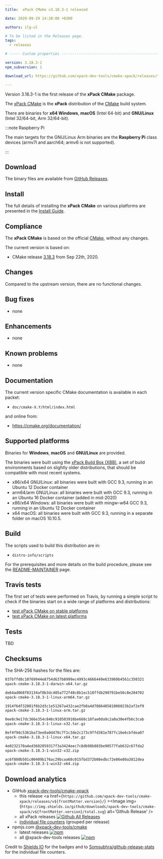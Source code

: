 ```yaml
---
title:  xPack CMake v3.18.3-1 released

date: 2020-09-29 14:20:00 +0300

authors: ilg-ul

# To be listed in the Releases page.
tags:
  - releases

# ----- Custom properties -----------------------------------------------------

version: 3.18.3-1
npm_subversion: 1

download_url: https://github.com/xpack-dev-tools/cmake-xpack/releases/tag/v3.18.3-1/

---
```


Version 3.18.3-1 is the first release of the **xPack CMake** package.

<!-- truncate -->


The [xPack CMake](https://xpack-dev-tools.github.io/cmake-xpack)
is the **xPack** distribution of the
[CMake](https://cmake.org) build system.

There are binaries for **x64 Windows**,
**macOS** (Intel 64-bit) and **GNU/Linux** (Intel 32/64-bit, Arm 32/64-bit).

:::note Raspberry Pi

The main targets for the GNU/Linux Arm
binaries are the **Raspberry Pi** class devices (armv7l and aarch64;
armv6 is not supported).

:::

## Download

The binary files are available from <a href={frontMatter.download_url}>GitHub Releases</a>.

## Install

The full details of installing the **xPack CMake** on various platforms
are presented in the [Install Guide](/docs/install/).

## Compliance

The **xPack CMake** is based on the official
[CMake](https://cmake.org),
without any changes.

The current version is based on:

- CMake release
[3.18.3](https://github.com/Kitware/CMake/releases/tag/v3.18.3)
from Sep 22th, 2020.

## Changes

Compared to the upstream version, there are no functional changes.

## Bug fixes

- none

## Enhancements

- none

## Known problems

- none

## Documentation

The current version specific CMake documentation is available in each packet:

- `doc/cmake-X.Y/html/index.html`

and online from:

- https://cmake.org/documentation/

## Supported platforms

Binaries for **Windows**, **macOS** and **GNU/Linux** are provided.

The binaries were built using the
[xPack Build Box (XBB)](https://github.com/xpack/xpack-build-box), a set
of build environments based on slightly older distributions, that should be
compatible with most recent systems.

- x86/x64 GNU/Linux: all binaries were built with GCC 9.3, running in an
  Ubuntu 12 Docker container
- arm64/arm GNU/Linux: all binaries were built with GCC 9.3, running in an
  Ubuntu 16 Docker container (added in mid-2020)
- x86/x64 Windows: all binaries were built with mingw-w64 GCC 9.3, running in an
  Ubuntu 12 Docker container
- x64 macOS: all binaries were built with GCC 9.3, running in a separate
  folder on macOS 10.10.5.

## Build

The scripts used to build this distribution are in:

- `distro-info/scripts`

For the prerequisites and more details on the build procedure, please see the
[README-MAINTAINER](https://github.com/xpack-dev-tools/cmake-xpack/blob/xpack/README-MAINTAINER.md) page.

## Travis tests

The first set of tests were performed on Travis, by running
a simple script to check if the binaries start on a wide range of
platforms and distributions:

- [test xPack CMake on stable platforms](https://travis-ci.org/github/xpack-dev-tools/cmake-xpack/builds/731239783)
- [test xPack CMake on latest platforms](https://travis-ci.org/github/xpack-dev-tools/cmake-xpack/builds/731243291)

## Tests

TBD

## Checksums

The SHA-256 hashes for the files are:

```txt
037bffd8c10769944e8754d637b8999ec4993c4666449e633969b4561c350321
xpack-cmake-3.18.3-1-darwin-x64.tar.gz

de64ad068f83134af8b3dc405a772f48c8b1ec518ffdb290701be56c8e284702
xpack-cmake-3.18.3-1-linux-arm64.tar.gz

1914f6df32081f6b2d3c1e51267a432cae2fb0a4d708640581006023b2af2ef9
xpack-cmake-3.18.3-1-linux-arm.tar.gz

0ee8c9e17dc366e354c846c910503916be668c18fae0da9c2a0a30e4fb6c3cab
xpack-cmake-3.18.3-1-linux-x32.tar.gz

8ef4f9dc5361ba73ee8a0d478c7f1c3de2c173c9ffd381e787fc16e6cbfdea07
xpack-cmake-3.18.3-1-linux-x64.tar.gz

4e0232170a4ed3682059317f3a3424eec7c8db98b883be90577fab632c67fda2
xpack-cmake-3.18.3-1-win32-x32.zip

ac6f880b501c00409b176ac29bcaa68c015fbd372b08edbc72e86e80a3812dea
xpack-cmake-3.18.3-1-win32-x64.zip
```

## Download analytics

- GitHub [xpack-dev-tools/cmake-xpack](https://github.com/xpack-dev-tools/cmake-xpack/)
  - this release <a href={`https://github.com/xpack-dev-tools/cmake-xpack/releases/v${frontMatter.version}/`} ><Image img={`https://img.shields.io/github/downloads/xpack-dev-tools/cmake-xpack/v${frontMatter.version}/total.svg`} alt='Github Release' /></a>
  - all xPack releases [![Github All Releases](https://img.shields.io/github/downloads/xpack-dev-tools/cmake-xpack/total.svg)](https://github.com/xpack-dev-tools/cmake-xpack/releases/)
  - [individual file counters](https://somsubhra.github.io/github-release-stats/?username=xpack-dev-tools&repository=cmake-xpack) (grouped per release)
- npmjs.com [@xpack-dev-tools/cmake](https://www.npmjs.com/package/@xpack-dev-tools/cmake)
  - latest releases [![npm](https://img.shields.io/npm/dw/@xpack-dev-tools/cmake.svg)](https://www.npmjs.com/package/@xpack-dev-tools/cmake/)
  - all @xpack-dev-tools releases [![npm](https://img.shields.io/npm/dt/@xpack-dev-tools/cmake.svg)](https://www.npmjs.com/package/@xpack-dev-tools/cmake/)

Credit to [Shields IO](https://shields.io) for the badges and to
[Somsubhra/github-release-stats](https://github.com/Somsubhra/github-release-stats)
for the individual file counters.
